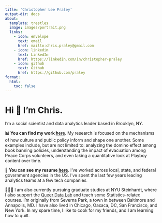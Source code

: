 ```yaml
---
title: 'Christopher Lee Praley'
output-dir: docs
about:
  template: trestles
  image: images/portrait.png
  links:
    - icon: envelope
      text: email
      href: mailto:chris.praley@gmail.com
    - icon: linkedin
      text: LinkedIn
      href: https://linkedin.com/in/christopher-praley
    - icon: github
      text: Github
      href: https://github.com/praley
format:
  html:
    toc: false
---
```


# Hi 👋 I'm Chris.

I'm a social scientist and data analytics leader based in Brooklyn, NY.

**📊 You can find my work [here](projects)**. My research is focused on the mechanisms of how culture and public policy inform and shape one another. Some examples include, but are not limited to: analyzing the domino effect among book banning policies, understanding the impact of evacuation among Peace Corps volunteers, and even taking a quantitative look at Playboy content over time.

**💼 You can see my resume [here](resume.html)**. I've worked across local, state, and federal government agencies in the US. I've spent the last few years leading analytics teams at a few tech companies.

🧑🏻‍🏫️ I am also currently pursuing graduate studies at NYU Steinhardt, where I also support the [Queer Data Lab](https://wp.nyu.edu/queer_data_lab/) and teach some Statistics-related courses. I'm originally from Severna Park, a town in between Baltimore and Annapolis, MD. I have also lived in Chicago, Oaxaca, DC, San Francisco, and New York. In my spare time, I like to cook for my friends, and I am learning how to quilt.
